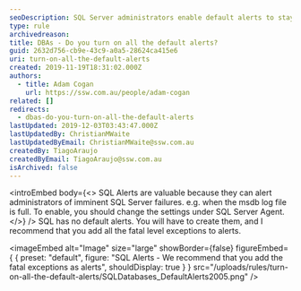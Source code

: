 ```yaml
---
seoDescription: SQL Server administrators enable default alerts to stay informed of imminent failures and optimize database performance.
type: rule
archivedreason:
title: DBAs - Do you turn on all the default alerts?
guid: 2632d756-cb9e-43c9-a0a5-28624ca415e6
uri: turn-on-all-the-default-alerts
created: 2019-11-19T18:31:02.000Z
authors:
  - title: Adam Cogan
    url: https://ssw.com.au/people/adam-cogan
related: []
redirects:
  - dbas-do-you-turn-on-all-the-default-alerts
lastUpdated: 2019-12-03T03:43:47.000Z
lastUpdatedBy: ChristianMWaite
lastUpdatedByEmail: ChristianMWaite@ssw.com.au
createdBy: TiagoAraujo
createdByEmail: TiagoAraujo@ssw.com.au
isArchived: false
---
```


<introEmbed
  body={<>
SQL Alerts are valuable because they can alert administrators of imminent SQL Server failures. e.g. when the msdb log file is full. To enable, you should change the settings under SQL Server Agent.
  </>}
/>
SQL has no default alerts. You will have to create them, and I recommend that you add all the fatal level exceptions to alerts.


<imageEmbed
  alt="Image"
  size="large"
  showBorder={false}
  figureEmbed={ {
    preset: "default",
    figure: "SQL Alerts - We recommend that you add the fatal exceptions as alerts",
    shouldDisplay: true
  } }
  src="/uploads/rules/turn-on-all-the-default-alerts/SQLDatabases_DefaultAlerts2005.png"
/>
